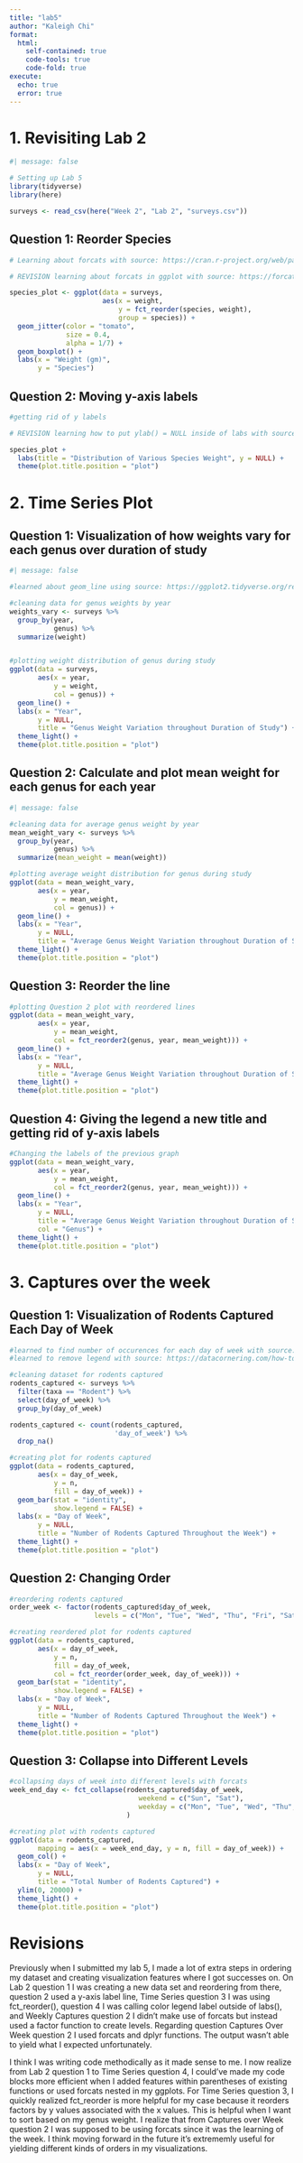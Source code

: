 ```yaml
---
title: "lab5"
author: "Kaleigh Chi"
format: 
  html: 
    self-contained: true
    code-tools: true
    code-fold: true
execute: 
  echo: true
  error: true
---
```


# 1. Revisiting Lab 2

```r
#| message: false

# Setting up Lab 5
library(tidyverse)
library(here)

surveys <- read_csv(here("Week 2", "Lab 2", "surveys.csv"))
```

## Question 1: Reorder Species

```r
# Learning about forcats with source: https://cran.r-project.org/web/packages/forcats/vignettes/forcats.html

# REVISION learning about forcats in ggplot with source: https://forcats.tidyverse.org/reference/fct_reorder.html

species_plot <- ggplot(data = surveys, 
                       aes(x = weight, 
                           y = fct_reorder(species, weight), 
                           group = species)) +
  geom_jitter(color = "tomato", 
              size = 0.4,
              alpha = 1/7) +
  geom_boxplot() + 
  labs(x = "Weight (gm)", 
       y = "Species") 
```

## Question 2: Moving y-axis labels

```r
#getting rid of y labels

# REVISION learning how to put ylab() = NULL inside of labs with source: https://stackoverflow.com/questions/41048767/removing-y-label-from-ggplot

species_plot + 
  labs(title = "Distribution of Various Species Weight", y = NULL) +
  theme(plot.title.position = "plot")
```

# 2. Time Series Plot

## Question 1: Visualization of how weights vary for each genus over duration of study

```r
#| message: false

#learned about geom_line using source: https://ggplot2.tidyverse.org/reference/geom_path.html

#cleaning data for genus weights by year
weights_vary <- surveys %>%
  group_by(year, 
           genus) %>%
  summarize(weight) 


#plotting weight distribution of genus during study
ggplot(data = surveys, 
       aes(x = year, 
           y = weight, 
           col = genus)) +
  geom_line() +
  labs(x = "Year", 
       y = NULL,
       title = "Genus Weight Variation throughout Duration of Study") + 
  theme_light() +
  theme(plot.title.position = "plot")
```

## Question 2: Calculate and plot mean weight for each genus for each year

```r
#| message: false

#cleaning data for average genus weight by year
mean_weight_vary <- surveys %>%
  group_by(year, 
           genus) %>%
  summarize(mean_weight = mean(weight))

#plotting average weight distribution for genus during study
ggplot(data = mean_weight_vary, 
       aes(x = year, 
           y = mean_weight, 
           col = genus)) +
  geom_line() +
  labs(x = "Year", 
       y = NULL,
       title = "Average Genus Weight Variation throughout Duration of Study") +
  theme_light() +
  theme(plot.title.position = "plot")
```

## Question 3: Reorder the line

```r
#plotting Question 2 plot with reordered lines
ggplot(data = mean_weight_vary, 
       aes(x = year, 
           y = mean_weight, 
           col = fct_reorder2(genus, year, mean_weight))) +
  geom_line() +
  labs(x = "Year", 
       y = NULL,
       title = "Average Genus Weight Variation throughout Duration of Study") +
  theme_light() +
  theme(plot.title.position = "plot")
```

## Question 4: Giving the legend a new title and getting rid of y-axis labels

```r
#Changing the labels of the previous graph
ggplot(data = mean_weight_vary, 
       aes(x = year, 
           y = mean_weight, 
           col = fct_reorder2(genus, year, mean_weight))) +
  geom_line() +
  labs(x = "Year", 
       y = NULL,
       title = "Average Genus Weight Variation throughout Duration of Study",
       col = "Genus") +
  theme_light() +
  theme(plot.title.position = "plot") 
```

# 3. Captures over the week

## Question 1: Visualization of Rodents Captured Each Day of Week

```r
#learned to find number of occurences for each day of week with source: https://www.r-bloggers.com/2015/02/how-to-get-the-frequency-table-of-a-categorical-variable-as-a-data-frame-in-r/
#learned to remove legend with source: https://datacornering.com/how-to-remove-legend-or-guide-in-ggplot2/

#cleaning dataset for rodents captured
rodents_captured <- surveys %>%
  filter(taxa == "Rodent") %>%
  select(day_of_week) %>%
  group_by(day_of_week) 

rodents_captured <- count(rodents_captured, 
                          'day_of_week') %>%
  drop_na()

#creating plot for rodents captured
ggplot(data = rodents_captured, 
       aes(x = day_of_week, 
           y = n, 
           fill = day_of_week)) +
  geom_bar(stat = "identity", 
           show.legend = FALSE) +
  labs(x = "Day of Week", 
       y = NULL,
       title = "Number of Rodents Captured Throughout the Week") + 
  theme_light() +
  theme(plot.title.position = "plot")
```

## Question 2: Changing Order

```r
#reordering rodents captured 
order_week <- factor(rodents_captured$day_of_week, 
                     levels = c("Mon", "Tue", "Wed", "Thu", "Fri", "Sat", "Sun"))

#creating reordered plot for rodents captured
ggplot(data = rodents_captured, 
       aes(x = day_of_week, 
           y = n, 
           fill = day_of_week,
           col = fct_reorder(order_week, day_of_week))) +
  geom_bar(stat = "identity",
           show.legend = FALSE) +
  labs(x = "Day of Week",
       y = NULL,
       title = "Number of Rodents Captured Throughout the Week") +
  theme_light() +
  theme(plot.title.position = "plot")
```

## Question 3: Collapse into Different Levels

```r
#collapsing days of week into different levels with forcats
week_end_day <- fct_collapse(rodents_captured$day_of_week,
                                weekend = c("Sun", "Sat"),
                                weekday = c("Mon", "Tue", "Wed", "Thu", "Fri")
                             )

#creating plot with rodents captured
ggplot(data = rodents_captured, 
       mapping = aes(x = week_end_day, y = n, fill = day_of_week)) +
  geom_col() +
  labs(x = "Day of Week", 
       y = NULL,
       title = "Total Number of Rodents Captured") +
  ylim(0, 20000) +
  theme_light() +
  theme(plot.title.position = "plot") 
```

# Revisions
Previously when I submitted my lab 5, I made a lot of extra steps in ordering my dataset and creating visualization features where I got successes on. On Lab 2 question 1 I was creating a new data set and reordering from there, question 2 used a y-axis label line, Time Series question 3 I was using fct_reorder(), question 4 I was calling color legend label outside of labs(), and Weekly Captures question 2 I didn't make use of forcats but instead used a factor function to create levels. Regarding question Captures Over Week question 2 I used forcats and dplyr functions. The output wasn't able to yield what I expected unfortunately.

I think I was writing code methodically as it made sense to me. I now realize from Lab 2 question 1 to Time Series question 4, I could've made my code blocks more efficient when I added features within parentheses of existing functions or used forcats nested in my ggplots. For Time Series question 3, I quickly realized fct_reorder is more helpful for my case because it reorders factors by y values associated with the x values. This is helpful when I want to sort based on my genus weight. I realize that from Captures over Week question 2 I was supposed to be using forcats since it was the learning of the week. I think moving forward in the future it's extrememly useful for yielding different kinds of orders in my visualizations. 
